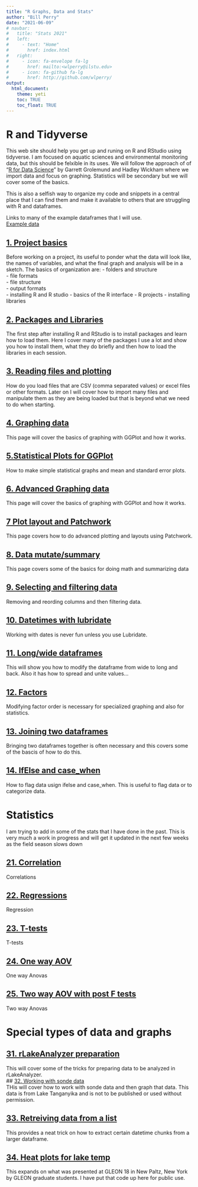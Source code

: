 ```yaml
---
title: "R Graphs, Data and Stats"
author: "Bill Perry"
date: "2021-06-09"
# navbar:
#   title: "Stats 2021"
#   left:
#     - text: "Home"
#       href: index.html
#   right: 
#     - icon: fa-envelope fa-lg
#       href: mailto:<wlperry@ilstu.edu>
#     - icon: fa-github fa-lg
#       href: http://github.com/wlperry/
output:
  html_document:
    theme: yeti
    toc: TRUE
    toc_float: TRUE
---
```



# R and Tidyverse      
This web site should help you get up and runing on R and RStudio using tidyverse. I am focused on aquatic sciences and environmental monitoring data, but this should be felxible in its uses. We will follow the approach of of "[R for Data Science](HTTP://r4ds.had.co.nz/)" by Garrett Grolemund and Hadley Wickham where we import data and focus on graphing. Statistics will be secondary but we will cover some of the basics.   
     
This is also a selfish way to organize my code and snippets in a central place that I can find them and make it available to others that are struggling with R and dataframes.

Links to many of the example dataframes that I will use.      
[Example data](example_data.html)     


## [1. Project basics](01_intro_project_design.html)     
Before working on a project, its useful to ponder what the data will look like, the names of variables, and what the final graph and analysis will be in a sketch. The basics of organization are:
     - folders and structure    
     - file formats    
     - file structure     
     - output formats   
     - installing R and R studio
     - basics of the R interface
     - R projects
     - installing libraries       
      
## [2. Packages and Libraries](02_basics_and_install_packages.html)         
The first step after installing R and RStudio is to install packages and learn how to load them. Here I cover many of the packages I use a lot and show you how to install them, what they do briefly and then how to load the libraries in each session.       
     
## [3. Reading files and plotting](03_reading_in_data_and_graphing.html)      
How do you load files that are CSV (comma separated values) or excel files or other formats. Later on I will cover how to import many files and manipulate them as they are being loaded but that is beyond what we need to do when starting. 

## [4. Graphing data](04_Plotting.html)       
This page will cover the basics of graphing with GGPlot and how it works. 

## [5.Statistical Plots for GGPlot](05_Means_and_standarderror_plotting.html)       
How to make simple statistical graphs and mean and standard error plots.   

## [6. Advanced Graphing data](06_Advanced_Plotting.html)       
This page will cover the basics of graphing with GGPlot and how it works. 

## [7 Plot layout and Patchwork](07_Patchwork_plotting.html)     
This page covers how to do advanced plotting and layouts using Patchwork.     
 
 
    
  
      
## [8. Data mutate/summary](08_Modifying_variables_mutating_summarizing.html)         
This page covers some of the basics for doing math and summarizing data
    
## [9. Selecting and filtering data](09_Modifying_dataframes_selecting_filtering.html)  
Removing and reording columns and then filtering data.    

## [10. Datetimes with lubridate](10_Modifying_variables_datetimes.html)    
Working with dates is never fun unless you use Lubridate.         

## [11. Long/wide dataframes](11_Modifying_dataframe_structure_long_wide.html)  
This will show you how to modify the dataframe from wide to long and back. Also it has how to spread and unite values...        

## [12. Factors](12_Forcats_factors.html)  
Modifying factor order is necessary for specialized graphing and also for statistics.        

## [13. Joining two dataframes](13_Joining_dataframes.html)  
Bringing two dataframes together is often necessary and this covers some of the bascis of how to do this. 

## [14. IfElse and case_when ](14_Falgging_and_ifelse_casewhen.html)  
How to flag data usign ifelse and case_when. This is useful to flag data or to categorize data.



# Statistics   
I am trying to add in some of the stats that I have done in the past. This is very much a work in progress and will get it updated in the next few weeks as the field season slows down

## [21. Correlation](21_correlation.html)  
Correlations      

## [22. Regressions](22_regression.html)  
Regression     

## [23. T-tests](23_t_tests.html)  
T-tests

## [24. One way AOV](24_oneway_anova.html)  
One way Anovas

## [25. Two way AOV with post F tests](25_twoway_anova.html)  
Two way Anovas





# Special types of data and graphs
## [31.  rLakeAnalyzer preparation](31_Lake_analyzer_data_prep.html)  
This will cover some of the tricks for preparing data to be analyzed in rLakeAnalyzer.     
## [32. Working with sonde data](32_Exosonde_processing.html)  
THis will cover how to work with sonde data and then graph that data. This data is from Lake Tanganyika and is not to be published or used without permission.    

## [33. Retreiving data from a list](33_Retreiving_data_from_list.html)  
This provides a neat trick on how to extract certain datetime chunks from a larger dataframe.     

## [34. Heat plots for lake temp](34_lake_heatmaps.html)  
This expands on what was presented at GLEON 18 in New Paltz, New York by GLEON graduate students. I have put that code up here for public use.     


   

<!-- Global site tag (gtag.js) - Google Analytics -->
<script async src="https://www.googletagmanager.com/gtag/js?id=UA-88373117-6"></script>
<script>
  window.dataLayer = window.dataLayer || [];
  function gtag(){dataLayer.push(arguments);}
  gtag('js', new Date());

  gtag('config', 'UA-88373117-6');
</script>
